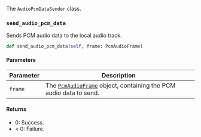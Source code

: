 The `AudioPcmDataSender` class.

### `send_audio_pcm_data`

Sends PCM audio data to the local audio track.

```python
def send_audio_pcm_data(self, frame: PcmAudioFrame)
```

#### Parameters

| Parameter | Description |
|-----------|-------------|
| `frame` | The [`PcmAudioFrame`](./apidatatype#pcmaudioframe) object, containing the PCM audio data to send. |

#### Returns

- 0: Success.
- < 0: Failure.